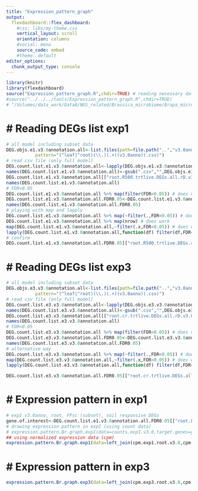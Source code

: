 ```yaml
---
title: "Expression_pattern_graph"
output: 
  flexdashboard::flex_dashboard:
    #css: libs/my-theme.css
    vertical_layout: scroll
    orientation: columns
    #social: menu
    source_code: embed
    #theme: default
editor_options: 
  chunk_output_type: console
---
```

```r
library(knitr)
library(flexdashboard)
source("Expression_pattern_graph.R",chdir=TRUE) # reading necessary data from temporal workind directory where the file "Expression_Pattern_graph.R" locate.
#source("../../../tools/Expression_pattern_graph.R",chdir=TRUE)
# "/Volumes/data_work/Data8/NGS_related/Brassica_microbiome/Brapa_microbes/tools"
```

# Reading DEGs list exp1 {data-navmenu="Reading DEGs"}
===========================================
```r
# all model including subset data
DEG.objs.e1.v3.0annotation.all<-list.files(path=file.path("..","v3.0annotation","20170617-samples","output","FULLtoptag"),
           pattern="(^leaf|^root)(\\.)(.+)(v3.0anno)(.csv)") 
# read csv file (only full model)
DEG.count.list.e1.v3.0annotation.all<-lapply(DEG.objs.e1.v3.0annotation.all, function(x) read_csv(paste(file.path("..","v3.0annotation","20170617-samples","output","FULLtoptag"),"/",x,sep="")))
names(DEG.count.list.e1.v3.0annotation.all)<-gsub(".csv","",DEG.objs.e1.v3.0annotation.all)
DEG.count.list.e1.v3.0annotation.all[["root.R500.trtlive.DEGs.all.rD.v3.0anno"]] %>% filter(FDR<0.05)
names(DEG.count.list.e1.v3.0annotation.all)
# FDR<0.05
DEG.count.list.e1.v3.0annotation.all %>% map(filter(FDR<0.05)) # does not work
DEG.count.list.e1.v3.0annotation.all.FDR0.05<-DEG.count.list.e1.v3.0annotation.all %>% map(function(df) filter(df,FDR<0.05)) # does work
names(DEG.count.list.e1.v3.0annotation.all.FDR0.05)
# playing with map and lapply
DEG.count.list.e1.v3.0annotation.all %>% map(~filter(.,FDR<0.05)) # does work
DEG.count.list.e1.v3.0annotation.all %>% map(nrow) # does work
map(DEG.count.list.e1.v3.0annotation.all,~filter(.x,FDR<0.05)) # does work
lapply(DEG.count.list.e1.v3.0annotation.all,function(df) filter(df,FDR<0.05)) # does work
# confirm
DEG.count.list.e1.v3.0annotation.all.FDR0.05[["root.R500.trtlive.DEGs.all.rD.v3.0anno"]] %>% View() # OK. 383 genes

```

# Reading DEGs list exp3 {data-navmenu="Reading DEGs"}
===========================================
```r
# all model including subset data
DEG.objs.e3.v3.0annotation.all<-list.files(path=file.path("..","v3.0annotation","20180202-samples","output","FULLtoptag"),
           pattern="(^leaf|^root)(\\.)(.+)(v3.0anno)(.csv)") 
# read csv file (only full model)
DEG.count.list.e3.v3.0annotation.all<-lapply(DEG.objs.e3.v3.0annotation.all, function(x) read_csv(paste(file.path("..","v3.0annotation","20180202-samples","output","FULLtoptag"),"/",x,sep="")))
names(DEG.count.list.e3.v3.0annotation.all)<-gsub(".csv","",DEG.objs.e3.v3.0annotation.all)
DEG.count.list.e3.v3.0annotation.all[["root.cr.trtlive.DEGs.all.rD.v3.0anno"]] %>% filter(FDR<0.05)
names(DEG.count.list.e3.v3.0annotation.all)
# FDR<0.05
DEG.count.list.e3.v3.0annotation.all %>% map(filter(FDR<0.05)) # does not work
DEG.count.list.e3.v3.0annotation.all.FDR0.05<-DEG.count.list.e3.v3.0annotation.all %>% map(function(df) filter(df,FDR<0.05)) # does work
names(DEG.count.list.e3.v3.0annotation.all.FDR0.05)
# alternative way
DEG.count.list.e3.v3.0annotation.all %>% map(~filter(.,FDR<0.05)) # does work
map(DEG.count.list.e3.v3.0annotation.all,~filter(.x,FDR<0.05)) # does work
lapply(DEG.count.list.e3.v3.0annotation.all,function(df) filter(df,FDR<0.05)) # does work

DEG.count.list.e3.v3.0annotation.all.FDR0.05[["root.cr.trtlive.DEGs.all.rD.v3.0anno"]] %>% View() # OK. 3887 genes
```

# Expression pattern in exp1 {data-navmenu="Soil responsive genes in root and FPsc in exp1"}
===========================================
```r
# exp1 v3.0anno, root, FPsc (subset), soil responsive DEGs
gene.of.interest<-DEG.count.list.e1.v3.0annotation.all.FDR0.05[["root.FPsc.trtlive.DEGs.all.rD.v3.0anno"]] %>% filter(FDR<0.05) %>% dplyr::select(genes) %>% as_vector()
# drawing expression pattern in exp1 (using count data)
# expression.pattern.Br.graph.exp1(data=counts.exp1.v3.0,target.genes=gene.of.interest,title="exp1 v3.0",geno="both")
## using normalized expression data (cpm)
expression.pattern.Br.graph.exp1(data=left_join(cpm.exp1.root.v3.0,cpm.exp1.leaf.v3.0,by="transcript_ID") %>% rename(target_id=transcript_ID) ,target.genes=gene.of.interest,title="exp1 v3.0",geno="both")
```

# Expression pattern in exp3 {data-navmenu="Soil responsive genes in root and FPsc in exp1"}
===========================================
```r
expression.pattern.Br.graph.exp3(data=left_join(cpm.exp3.root.v3.0,cpm.exp3.leaf.v3.0,by="transcript_ID") %>% rename(target_id=transcript_ID) ,target.genes=gene.of.interest,title="exp3 v3.0")
```



